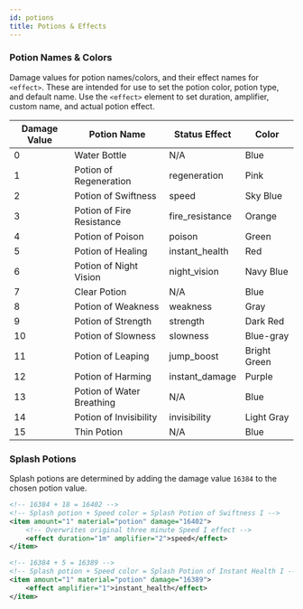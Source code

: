 ```yaml
---
id: potions
title: Potions & Effects
---
```


### Potion Names & Colors

Damage values for potion names/colors, and their effect names for `<effect>`.
These are intended for use to set the potion color, potion type, and default name.
Use the `<effect>` element to set duration, amplifier, custom name, and actual potion effect.

<div className="table-container">
  <table>
    <thead>
      <tr>
        <th>Damage Value</th>
        <th>Potion Name</th>
        <th>Status Effect</th>
        <th>Color</th>
      </tr>
    </thead>
    <tbody>
      <tr>
        <td>
          <label>0</label>
        </td>
        <td>Water Bottle</td>
        <td>
          <label>N/A</label>
        </td>
        <td>Blue</td>
      </tr>
      <tr>
        <td>
          <label>1</label>
        </td>
        <td>Potion of Regeneration</td>
        <td>
          <label>regeneration</label>
        </td>
        <td>Pink</td>
      </tr>
      <tr>
        <td>
          <label>2</label>
        </td>
        <td>Potion of Swiftness</td>
        <td>
          <label>speed</label>
        </td>
        <td>Sky Blue</td>
      </tr>
      <tr>
        <td>
          <label>3</label>
        </td>
        <td>Potion of Fire Resistance</td>
        <td>
          <label>fire_resistance</label>
        </td>
        <td>Orange</td>
      </tr>
      <tr>
        <td>
          <label>4</label>
        </td>
        <td>Potion of Poison</td>
        <td>
          <label>poison</label>
        </td>
        <td>Green</td>
      </tr>
      <tr>
        <td>
          <label>5</label>
        </td>
        <td>Potion of Healing</td>
        <td>
          <label>instant_health</label>
        </td>
        <td>Red</td>
      </tr>
      <tr>
        <td>
          <label>6</label>
        </td>
        <td>Potion of Night Vision</td>
        <td>
          <label>night_vision</label>
        </td>
        <td>Navy Blue</td>
      </tr>
      <tr>
        <td>
          <label>7</label>
        </td>
        <td>Clear Potion</td>
        <td>
          <label>N/A</label>
        </td>
        <td>Blue</td>
      </tr>
      <tr>
        <td>
          <label>8</label>
        </td>
        <td>Potion of Weakness</td>
        <td>
          <label>weakness</label>
        </td>
        <td>Gray</td>
      </tr>
      <tr>
        <td>
          <label>9</label>
        </td>
        <td>Potion of Strength</td>
        <td>
          <label>strength</label>
        </td>
        <td>Dark Red</td>
      </tr>
      <tr>
        <td>
          <label>10</label>
        </td>
        <td>Potion of Slowness</td>
        <td>
          <label>slowness</label>
        </td>
        <td>Blue-gray</td>
      </tr>
      <tr>
        <td>
          <label>11</label>
        </td>
        <td>Potion of Leaping</td>
        <td>
          <label>jump_boost</label>
        </td>
        <td>Bright Green</td>
      </tr>
      <tr>
        <td>
          <label>12</label>
        </td>
        <td>Potion of Harming</td>
        <td>
          <label>instant_damage</label>
        </td>
        <td>Purple</td>
      </tr>
      <tr>
        <td>
          <label>13</label>
        </td>
        <td>Potion of Water Breathing</td>
        <td>
          <label>N/A</label>
        </td>
        <td>Blue</td>
      </tr>
      <tr>
        <td>
          <label>14</label>
        </td>
        <td>Potion of Invisibility</td>
        <td>
          <label>invisibility</label>
        </td>
        <td>Light Gray</td>
      </tr>
      <tr>
        <td>
          <label>15</label>
        </td>
        <td>Thin Potion</td>
        <td>
          <label>N/A</label>
        </td>
        <td>Blue</td>
      </tr>
    </tbody>
  </table>
</div>

### Splash Potions

Splash potions are determined by adding the damage value `16384` to the chosen potion value.

```xml
<!-- 16384 + 18 = 16402 -->
<!-- Splash potion + Speed color = Splash Potion of Swiftness I -->
<item amount="1" material="potion" damage="16402">
    <!-- Overwrites original three minute Speed I effect -->
    <effect duration="1m" amplifier="2">speed</effect>
</item>

<!-- 16384 + 5 = 16389 -->
<!-- Splash potion + Speed color = Splash Potion of Instant Health I -->
<item amount="1" material="potion" damage="16389">
    <effect amplifier="1">instant_health</effect>
</item>
```
